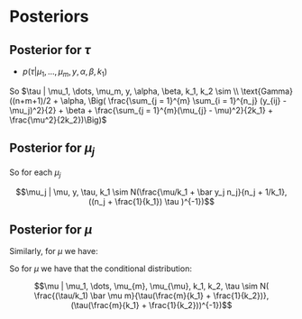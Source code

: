 # Posteriors

## Posterior for $\tau$ 

- $p(\tau | \mu_1, \dots, \mu_m, y, \alpha, \beta, k_1)$

\begin{equation}
p(\tau | \mu_1, \dots, \mu_m, y, \alpha, \beta, k_1) \propto
\tau^{\alpha - 1} exp\{ - \beta \tau \}  \times \\

(\tau/k_1)^{m/2} exp \{ -\frac{\tau}{2k_1} \sum_{j = 1}^{m}
(\mu_{j} - \mu)^2 \} \times \\

\tau^{n/2} exp \{ -\frac{\tau}{2} \sum_{j = 1}^{m}
\sum_{i = 1}^{n_j} (y_{ij} - \mu_j)^2 \} \times
(\tau/k_2)^{1/2}
exp\{ - \frac{ \tau}{2 k_2} \mu^2  \}  \\

\propto \tau^{(n+m+1)/2  + \alpha - 1 }
exp \{ - \tau \Big( \frac{\sum_{j = 1}^{m}
\sum_{i = 1}^{n_j} (y_{ij} - \mu_j)^2}{2} + \beta  +
\frac{\sum_{j = 1}^{m}(\mu_{j} - \mu)^2}{2k_1} +
\frac{\mu^2}{2k_2}\Big) \}
\end{equation}

So  $\tau | \mu_1, \dots, \mu_m, y, \alpha, \beta, k_1, k_2  \sim \\
\text{Gamma}((n+m+1)/2 + \alpha, 
\Big( \frac{\sum_{j = 1}^{m}
\sum_{i = 1}^{n_j} (y_{ij} - \mu_j)^2}{2} + \beta  +
\frac{\sum_{j = 1}^{m}(\mu_{j} - \mu)^2}{2k_1} +
\frac{\mu^2}{2k_2})\Big)$


## Posterior for $\mu_j$


\begin{equation}
Q =    (\tau/k_1) \sum_{j=1}^{m} (\mu_j - \mu)^2 + 
\tau \sum_{j = 1}^{m} \sum_{i = 1}^{n_j} (y_{ij} - \mu_j)^2 \\

Q =    \tau [ \sum_{j = 1}^{m} n_j \mu_j^2 + \frac{\mu_j^2}{k_1} -  
(\sum_{j = 1}^{m} \frac{2 \mu \mu_j}{k_1} + 2 \bar y_j n_j \mu_j)] \\

Q \propto    \tau [ \sum_{j = 1}^{m} (n_j + \frac{1}{k_1}) \mu_j^2 -  
2 \mu_j (\frac{\mu}{k_1} +  \bar y_j n_j )] \\

Q \propto [ \sum_{j = 1}^{m} (n_j + \frac{1}{k_1})(\mu_j -  
 \frac{\mu/k_1 +  \bar y_j n_j}{n_j + 1/k_1})^2]\\

\end{equation}
So for each $\mu_j$


$$\mu_j | \mu, y, \tau, k_1 \sim N(\frac{\mu/k_1 +  \bar y_j n_j}{n_j + 1/k_1}, ((n_j + \frac{1}{k_1}) \tau )^{-1})$$

## Posterior for $\mu$ 

Similarly, for $\mu$ we have: 

\begin{equation}
Q =    \frac{\tau}{k_1} \sum_{j = 1}^{m} (\mu_j - \mu)^2 +  \frac{ \tau}{k_2} \mu^2 \\

Q =    \frac{\tau}{k_1}  \sum_{j=1}^{m} (\mu_j^{2} - 2 \mu \mu_j + \mu^2) + 
  \frac{ \tau}{k_2} \mu^2 \\


Q \propto (\frac{\tau}{k_2} + \frac{\tau}{k_1}  m ) \mu^2 - 
\frac{2\tau}{k_1} \sum_{j=1}^{m} \mu \mu_j \\

Q \propto (\frac{\tau}{k_2} + \frac{\tau}{k_1}  m ) \mu^2 - 
\frac{2\tau}{k_1}  \mu \bar \mu m \\


Q \propto (\tau(\frac{m}{k_1} + \frac{1}{k_2}))(\mu - 
\frac{(\tau/k_1) \bar \mu m}{\tau(\frac{m}{k_1} + \frac{1}{k_2})})^2 
\end{equation}



So for $\mu$ we have that the conditional distribution: 

$$\mu | \mu_1, \dots, \mu_{m}, \mu_{\mu}, k_1, k_2, \tau \sim N(
\frac{(\tau/k_1) \bar \mu m}{\tau(\frac{m}{k_1} + \frac{1}{k_2})},
(\tau(\frac{m}{k_1} + \frac{1}{k_2}))^{-1})$$
